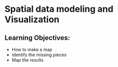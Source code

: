 # Spatial data modeling and Visualization {#sec-03.2-Spatials}

::: callout
## Learning Objectives:

-   How to make a map
-   Identify the missing pieces
-   Map the results
:::
